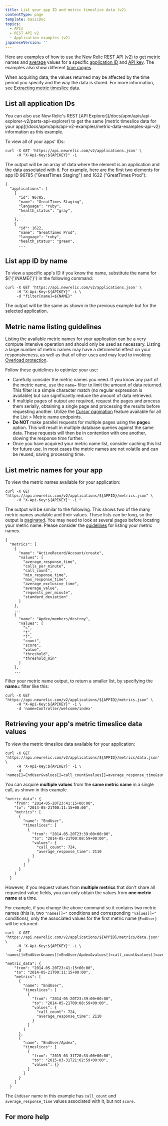 ```yaml
---
title: List your app ID and metric timeslice data (v2)
contentType: page
template: basicDoc
topics:
  - APIs
  - REST API v2
  - Application examples (v2)
japaneseVersion: ''
---
```


Here are examples of how to use the New Relic REST API (v2) to get metric names and [average](/docs/apm/apis/requirements/calculating-average-metric-values-summarize) values for a specific [application ID](/docs/apm/apis/requirements/identification-code) and [API key](/docs/apis/rest-api-v2/requirements/rest-api-key#viewing). The examples also show different [time ranges](/docs/apm/apis/api-v2-examples/specifying-time-range-v2).

When acquiring data, the values returned may be affected by the time period you specify and the way the data is stored. For more information, see [Extracting metric timeslice data](/docs/apis/extracting-metric-data).

## List all application IDs

<Callout variant="tip">
  You can also use New Relic's REST [API Explorer](/docs/apm/apis/api-explorer-v2/parts-api-explorer) to get the same [metric timeslice data for your app](/docs/apm/apis/api-v2-examples/metric-data-examples-api-v2) information as this example.
</Callout>

To view all of your apps' IDs:

```
curl -X GET 'https://api.newrelic.com/v2/applications.json' \
     -H "X-Api-Key:${APIKEY}" -i
```

The output will be an array of data where the element is an application and the data associated with it. For example, here are the first two elements for app ID 96785 ("GreatTimes Staging") and 1622 ("GreatTimes Prod"):

```
{
  "applications": [
    {
      "id": 96785,
      "name": "GreatTimes Staging",
      "language": "ruby",
      "health_status": "gray",
      ...
    },
    {
      "id": 1622,
      "name": "GreatTimes Prod",
      "language": "ruby",
      "health_status": "green",
      ...
```

## List app ID by name

To view a specific app's ID if you know the name, substitute the name for ${'{'}NAME{'}'} in the following command:

```
curl -X GET 'https://api.newrelic.com/v2/applications.json' \
     -H "X-Api-Key:${APIKEY}" -i \
     -d "filter[name]=${NAME}"
```

The output will be the same as shown in the previous example but for the selected application.

## Metric name listing guidelines

Listing the available metric names for your application can be a very compute intensive operation and should only be used as necessary. Listing a large number of metric names may have a detrimental effect on your responsiveness, as well as that of other uses and may lead to invoking [Overload protection](/docs/apis/rest-api-v2/requirements/api-overload-protection-handling-429-errors).

Follow these guidelines to optimize your use:

* Carefully consider the metric names you need. If you know any part of the metric name, use the `name=` filter to limit the amount of data returned. This filter is a simple character match (no regular expression is available) but can significantly reduce the amount of data retrieved.
* If multiple pages of output are required, request the pages and process them serially, obtaining a single page and processing the results before requesting another. Utilize the [Cursor pagination](/docs/apis/rest-api-v2/requirements/pagination-api-output#metric_name_cursor_paging) feature available for all the List > Metric name endpoints.
* **Do NOT** make parallel requests for multiple pages using the **page=** option. This will result in multiple database queries against the same data. These requests will then be in contention with one another, slowing the response time further.
* Once you have acquired your metric name list, consider caching this list for future use. In most cases the metric names are not volatile and can be reused, saving processing time.

## List metric names for your app

To view the metric names available for your application:

```
curl -X GET "https://api.newrelic.com/v2/applications/${APPID}/metrics.json" \
     -H "X-Api-Key:${APIKEY}' -i "
```

The output will be similar to the following. This shows two of the many metric names available and their values. These lists can be long, so the output is [paginated](/docs/apis/pagination-for-api-output). You may need to look at several pages before locating your metric name. Please consider the [guidelines](#name_list_guidelines) for listing your metric names.

```
{
  "metrics": [
    {
      "name": "ActiveRecord/Account/create",
      "values": [
        "average_response_time",
        "calls_per_minute",
        "call_count",
        "min_response_time",
        "max_response_time",
        "average_exclusive_time",
        "average_value",
        "requests_per_minute",
        "standard_deviation"
      ]
    },
    ...
    {
      "name": "Apdex/members/destroy",
      "values": [
        "s",
        "t",
        "f",
        "count",
        "score",
        "value",
        "threshold",
        "threshold_min"
      ]
    },
    ...
```

Filter your metric name output, to return a smaller list, by specifying the **name=** filter like this:

```
curl -X GET "https://api.newrelic.com/v2/applications/${APPID}/metrics.json" \
     -H "X-Api-Key:${APIKEY}" -i \
     -d 'name=Controller/welcome/index'
```

## Retrieving your app's metric timeslice data values

To view the metric timeslice data available for your application:

```
curl -X GET 'https://api.newrelic.com/v2/applications/${APPID}/metrics/data.json' \
     -H 'X-Api-Key:${APIKEY}' -i \
     -d 'names[]=EndUser&values[]=call_count&values[]=average_response_time&summarize=true'
```

You can acquire **multiple** **values** from the **same metric name** in a single call, as shown in this example.

```
"metric_data": {
    "from": "2014-05-20T23:41:15+00:00",
    "to": "2014-05-21T00:11:15+00:00",
    "metrics": [
      {
        "name": "EndUser",
        "timeslices": [
          {
            "from": "2014-05-20T23:39:00+00:00",
            "to": "2014-05-21T00:08:59+00:00",
            "values": {
              "call_count": 724,
              "average_response_time": 2110
            }
          }
        ]
      }
    ]
  }
```

However, if you request values from **multiple metrics** that don't share all requested value fields, you can only obtain the values from **one metric name** at a time.

For example, if you change the above command so it contains two metric names (this is, two `"names[]="` conditions and corresponding `"values[]="` conditions), only the associated values for the first metric name (`EndUser`) will be returned.

```
curl -X GET 'https://api.newrelic.com/v2/applications/${APPID}/metrics/data.json' \
     -H 'X-Api-Key:${APIKEY}' -i \
     -d 'names[]=EndUser&names[]=EndUser/Apdex&values[]=call_count&values[]=average_response_time&values[]=score&summarize=true'
```

```
"metric_data": {
    "from": "2014-05-20T23:41:15+00:00",
    "to": "2014-05-21T00:11:15+00:00",
    "metrics": [
      {
        "name": "EndUser",
        "timeslices": [
          {
            "from": "2014-05-20T23:39:00+00:00",
            "to": "2014-05-21T00:08:59+00:00",
            "values": {
              "call_count": 724,
              "average_response_time": 2110
            }
          }
        ]
      },
      {
        "name": "EndUser/Apdex",
        "timeslices": [
          {
            "from": "2015-03-31T20:33:00+00:00",
            "to": "2015-03-31T21:02:59+00:00",
            "values": {}
          }
        ]
      }
    ]
  }
```

The `EndUser` name in this example has `call_count` and `average_response_time` values associated with it, but not `score.`

## For more help
